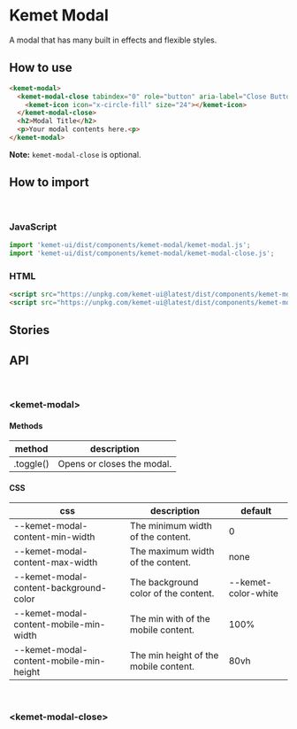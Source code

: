


<Meta title="Components/Modal" component="kemet-modal" />

# Kemet Modal

A modal that has many built in effects and flexible styles.

## How to use

```html
<kemet-modal>
  <kemet-modal-close tabindex="0" role="button" aria-label="Close Button">
    <kemet-icon icon="x-circle-fill" size="24"></kemet-icon>
  </kemet-modal-close>
  <h2>Modal Title</h2>
  <p>Your modal contents here.<p>
</kemet-modal>
```

**Note:** `kemet-modal-close` is optional.

## How to import

<br />

### JavaScript
```javascript
import 'kemet-ui/dist/components/kemet-modal/kemet-modal.js';
import 'kemet-ui/dist/components/kemet-modal/kemet-modal-close.js';
```

### HTML
```html
<script src="https://unpkg.com/kemet-ui@latest/dist/components/kemet-modal/kemet-modal.js" type="module"></script>
<script src="https://unpkg.com/kemet-ui@latest/dist/components/kemet-modal/kemet-modal-close.js" type="module"></script>
```

## Stories

<Canvas>
  <Story name="Standard" story={stories.Modal} />
</Canvas>

<ArgsTable story="Standard" />

## API

<br />

### &lt;kemet-modal&gt;
<ArgsTable of="kemet-modal" />

#### Methods

| method    | description                |
| --------- | -------------------------- |
| .toggle() | Opens or closes the modal. |

#### CSS

| css                                     | description                           | default                          |
|---------------------------------------- |-------------------------------------- | -------------------------------- |
| --kemet-modal-content-min-width         | The minimum width of the content.     |  0                               |
| --kemet-modal-content-max-width         | The maximum width of the content.     |  none                            |
| --kemet-modal-content-background-color  | The background color of the content.  |  --kemet-color-white             |
| --kemet-modal-content-mobile-min-width  | The min with of the mobile content.   | 100%                             |
| --kemet-modal-content-mobile-min-height | The min height of the mobile content. | 80vh                             |

<br />

### &lt;kemet-modal-close&gt;
<ArgsTable of="kemet-modal-close" />
